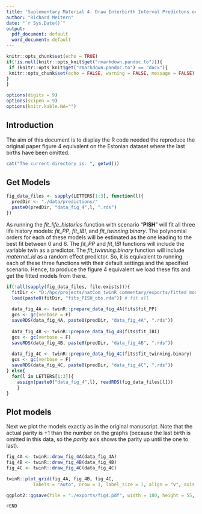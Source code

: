 ```yaml
---
title: 'Suplementary Material 4: Draw Interbirth Interval Predictons on the Last Birth Omited Data'
author: "Richard Meitern"
date: "`r Sys.Date()`"
output:
  pdf_document: default
  word_document: default
---
```


```r
knitr::opts_chunk$set(echo = TRUE)
if(!is.null(knitr::opts_knit$get("rmarkdown.pandoc.to"))){
 if (knitr::opts_knit$get("rmarkdown.pandoc.to") == "docx"){
 knitr::opts_chunk$set(echo = FALSE, warning = FALSE, message = FALSE)
} 
}

options(digits = 9)
options(scipen = 9)
options(knitr.kable.NA="")
```

## Introduction

The aim of this document is to display the R code needed the reproduce the original paper figure 4 equivalent on the Estonian dataset where the last births have been omitted.


```r
cat("The current directory is: ", getwd())
```

## Get Models

```r
fig_data_files <- sapply(LETTERS[1:3], function(l){
  predDir <- "./data/predictions/"
  paste0(predDir, "data_fig_4",l, ".rds")
})
```

As running the *fit_life_histories* function with scenario “**PISH**” will fit all three life history models: *fit_PP*, *fit_IBI*, and *fit_twinning.binary*. The polynomial orders for each of these models will be estimated as the one leading to the best fit between 0 and 6. The *fit_PP* and *fit_IBI* functions will include the variable twin as a predictor. The *fit_twinning.binary* function will include *maternal_id* as a random effect predictor. So, it is equivalent to running each of these three functions with their default settings and the specified scenario. Hence, to produce the figure 4 equivalent we load these fits and get the fitted models from there.

```r
if(!all(sapply(fig_data_files, file.exists))){
  fitDir <- "D:/hpc/projects/natCom_twinR_commentary/exports/fitted_models_EE_nl/"
  load(paste0(fitDir, "fits_PISH_obs.rda")) # fit all
  
  data_fig_4A <- twinR::prepare_data_fig_4A(fits$fit_PP)
  gcs <- gc(verbose = F)
  saveRDS(data_fig_4A, paste0(predDir, "data_fig_4A", ".rds"))
  
  data_fig_4B <- twinR::prepare_data_fig_4B(fits$fit_IBI)
  gcs <- gc(verbose = F)
  saveRDS(data_fig_4B, paste0(predDir, "data_fig_4B", ".rds"))
  
  data_fig_4C <- twinR::prepare_data_fig_4C(fits$fit_twinning.binary)
  gcs <- gc(verbose = F)
  saveRDS(data_fig_4C, paste0(predDir, "data_fig_4C", ".rds"))
} else{
  for(l in LETTERS[1:3]){
    assign(paste0("data_fig_4",l), readRDS(fig_data_files[l]))
    }
}

```

## Plot models 

Next we plot the models exactly as in the original manuscript. Note that the actual parity is +1 than the number on the graphs (because the last birth is omitted in this data, so the *parity* axis shows the parity up until the one to last).

```r
fig_4A <- twinR::draw_fig_4A(data_fig_4A)
fig_4B <- twinR::draw_fig_4B(data_fig_4B)
fig_4C <- twinR::draw_fig_4C(data_fig_4C)
```

```r
twinR::plot_grid(fig_4A, fig_4B, fig_4C,
          labels = "auto", nrow = 1, label_size = 7, align = "v", axis = "lr")
```


```r
ggplot2::ggsave(file = "./exports/fig4.pdf", width = 180, height = 55, units = "mm")
```








```r
#END
```


